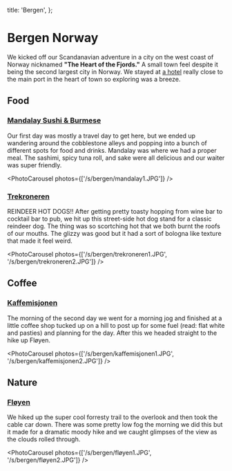 
  title: 'Bergen',
};

<HeroImage name="bergen" />

<div className="h-6" />

# Bergen Norway

We kicked off our Scandanavian adventure in a city on the west coast of Norway
nicknamed **"The Heart of the Fjords."** A small town feel despite it being the
second largest city in Norway. We stayed at [a
hotel](https://maps.app.goo.gl/Hh8MtEDngcxtxQbs9) really close to the main port
in the heart of town so exploring was a breeze.

<div className="h-6" />

## Food

### [Mandalay Sushi & Burmese](https://maps.app.goo.gl/PQbSoVYZt7CM6LhA7)

Our first day was mostly a travel day to get here, but we ended up wandering
around the cobblestone alleys and popping into a bunch of different spots for
food and drinks. Mandalay was where we had a proper meal. The sashimi, spicy
tuna roll, and sake were all delicious and our waiter was super friendly.

<PhotoCarousel photos={['/s/bergen/mandalay1.JPG']} />

<div className="h-4" />

### [Trekroneren](https://maps.app.goo.gl/WXY6fJbceFYGx7q19)

REINDEER HOT DOGS!! After getting pretty toasty hopping from wine bar to
cocktail bar to pub, we hit up this street-side hot dog stand for a classic
reindeer dog. The thing was so scortching hot that we both burnt the roofs of
our mouths. The glizzy was good but it had a sort of bologna like texture that
made it feel weird.

<PhotoCarousel
  photos={['/s/bergen/trekroneren1.JPG', '/s/bergen/trekroneren2.JPG']}
/>

<div className="h-6" />

## Coffee

### [Kaffemisjonen](https://maps.app.goo.gl/vbuWv3tBTw7awMvr5)

The morning of the second day we went for a morning jog and finished at a little
coffee shop tucked up on a hill to post up for some fuel (read: flat white and
pasties) and planning for the day. After this we headed straight to the hike up
Fløyen.

<PhotoCarousel
  photos={['/s/bergen/kaffemisjonen1.JPG', '/s/bergen/kaffemisjonen2.JPG']}
/>

<div className="h-6" />

## Nature

### [Fløyen](https://maps.app.goo.gl/J5c1FR11EnU59G5w9)

We hiked up the super cool forresty trail to the overlook and then took the
cable car down. There was some pretty low fog the morning we did this but it
made for a dramatic moody hike and we caught glimpses of the view as the clouds
rolled through.

<PhotoCarousel photos={['/s/bergen/fløyen1.JPG', '/s/bergen/fløyen2.JPG']} />

<div className="h-32" />

<PhotoGrid dir="bergen" />
